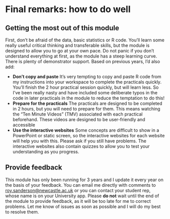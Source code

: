 # Final remarks: how to do well

## Getting the most out of this module
First, don't be afraid of the data, basic statistics or R code. You'll learn some really useful critical thinking and transferable skills, but the module is designed to allow you to go at your own pace. Do not panic if you don't understand everything at first, as the module has a steep learning curve. There is plenty of demonstrator support. Based on previous years, I'd also add:

* **Don't copy and paste** It's very tempting to copy and paste R code from my instructions into your workspace to complete the practicals quickly. You'll finish the 2 hour practical session quickly, but will learn less. So I've been really nasty and have included some deliberate typos in the code in later practicals in the module to reduce the temptation to do this!
* **Prepare for the practicals** The practicals are designed to be completed in 2 hours, but you will need to prepare for them. This means watching the "Ten Minute Videos" (TMV) associated with each practical beforehand. These videos are designed to be user-friendly and accessible
* **Use the interactive websites** Some concepts are difficult to show in a PowerPoint or static screen, so the interactive websites for each website will help you with this. Please ask if you still have problems. The interactive websites also contain quizzes to allow you to test your understanding as you progress.

## Provide feedback
This module has only been running for 3 years and I update it every year on the basis of your feedback. You can email me directly with comments to [roy.sanderson@newcastle.ac.uk](mailto:roy.sanderson@newcastle.ac.uk) or you can contact your student rep, whose name is on your University app. Please **do not** wait until the end of the module to provide feedback, as it will be too late for me to correct problems. Let me know of issues as soon as possible and I will do my best to resolve them.

